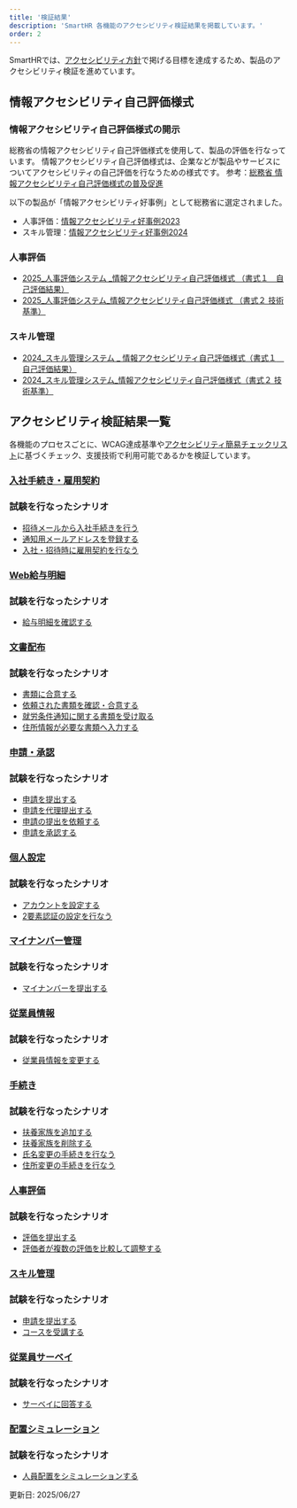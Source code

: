 ```yaml
---
title: '検証結果'
description: 'SmartHR 各機能のアクセシビリティ検証結果を掲載しています。'
order: 2 
---
```



SmartHRでは、[アクセシビリティ方針](https://accessibility.smarthr.co.jp/development/)で掲げる目標を達成するため、製品のアクセシビリティ検証を進めています。

## 情報アクセシビリティ自己評価様式
### 情報アクセシビリティ自己評価様式の開示
総務省の情報アクセシビリティ自己評価様式を使用して、製品の評価を行なっています。
情報アクセシビリティ自己評価様式は、企業などが製品やサービスについてアクセシビリティの自己評価を行なうための様式です。
参考：[総務省 情報アクセシビリティ自己評価様式の普及促進](https://www.soumu.go.jp/main_sosiki/joho_tsusin/b_free/jikohyokayoshiki.html)


以下の製品が「情報アクセシビリティ好事例」として総務省に選定されました。

- 人事評価：[情報アクセシビリティ好事例2023](https://www.soumu.go.jp/info-accessibility-portal/koujirei/2023/)
- スキル管理：[情報アクセシビリティ好事例2024](https://www.soumu.go.jp/info-accessibility-portal/koujirei/2024/)

### 人事評価
- [2025_人事評価システム _情報アクセシビリティ自己評価様式 （書式１　自己評価結果）](https://docs.google.com/spreadsheets/d/1Dcynf7mK7i4Jd6UgKZcdG4LafMRDLeeC/edit?gid=15576948#gid=15576948)
- [2025_人事評価システム_情報アクセシビリティ自己評価様式 （書式２ 技術基準）](https://docs.google.com/spreadsheets/d/1DM0QgJBhxOhd7wl6tdJZFYp33Ev72h3X/edit?gid=816212855#gid=816212855)
### スキル管理
- [2024_スキル管理システム _ 情報アクセシビリティ自己評価様式（書式１　自己評価結果）](https://docs.google.com/spreadsheets/d/1XEKS_ZBGzMKkGG7mi8QST9qrIUT4-Kx2/edit?gid=15576948#gid=15576948)
- [2024_スキル管理システム_情報アクセシビリティ自己評価様式（書式２ 技術基準）](https://docs.google.com/spreadsheets/d/1KmOIVXYdPFXP3rogTekhSSNzS-5Gq7wn/edit?gid=816212855#gid=816212855)


## アクセシビリティ検証結果一覧

各機能のプロセスごとに、WCAG達成基準や[アクセシビリティ簡易チェックリスト](../check-list/)に基づくチェック、支援技術で利用可能であるかを検証しています。
### [入社手続き・雇用契約](./entrance-procedures/)
### 試験を行なったシナリオ
- [招待メールから入社手続きを行う](./entrance-procedures/#h2-0)
- [通知用メールアドレスを登録する](./entrance-procedures/#h2-1)
- [入社・招待時に雇用契約を行なう](./entrance-procedures/#h2-2)

### [Web給与明細](./payslips/)
### 試験を行なったシナリオ
- [給与明細を確認する](./payslips/#h2-0)

### [文書配布](./distribution/)
### 試験を行なったシナリオ
- [書類に合意する](./distribution/#h2-0)
- [依頼された書類を確認・合意する](./distribution/#h2-1)
- [就労条件通知に関する書類を受け取る](./distribution/#h2-2)
- [住所情報が必要な書類へ入力する](./distribution/#h2-3)

### [申請・承認](./application/)
### 試験を行なったシナリオ
- [申請を提出する](./application/#h2-0)
- [申請を代理提出する](./application/#h2-1)
- [申請の提出を依頼する](./application/#h2-2)
- [申請を承認する](./application/#h2-3)

### [個人設定](./personal-settings/)
### 試験を行なったシナリオ
- [アカウントを設定する](./personal-settings/#h2-0)
- [2要素認証の設定を行なう](./personal-settings/#h2-1)

### [マイナンバー管理](./national-identity-number/)
### 試験を行なったシナリオ
- [マイナンバーを提出する](./national-identity-number/#h2-0)

### [従業員情報](./employee-info/)
### 試験を行なったシナリオ
- [従業員情報を変更する](./employee-info/#h2-0)

### [手続き](./procedure/)
### 試験を行なったシナリオ
- [扶養家族を追加する](./procedure/#h2-0)
- [扶養家族を削除する](./procedure/#h2-1)
- [氏名変更の手続きを行なう](./procedure/#h2-2)
- [住所変更の手続きを行なう](./procedure/#h2-3)

### [人事評価](./evaluation/)
### 試験を行なったシナリオ
- [評価を提出する](./evaluation/#h2-0)
- [評価者が複数の評価を比較して調整する](./evaluation/#h2-1)

### [スキル管理](./skill/)
### 試験を行なったシナリオ
- [申請を提出する](./skill/#h2-0)
- [コースを受講する](./skill/#h2-1)

### [従業員サーベイ](./survey/)
### 試験を行なったシナリオ
- [サーベイに回答する](./survey/#h2-0)

### [配置シミュレーション](./simulation/)
### 試験を行なったシナリオ
- [人員配置をシミュレーションする](./simulation/#h2-0)

更新日: <time datatime="2025-06-27">2025/06/27</time>

